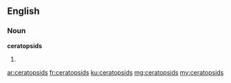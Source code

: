 ==English==

===Noun===
'''ceratopsids'''

# {{plural of|ceratopsid}}

[[ar:ceratopsids]]
[[fr:ceratopsids]]
[[ku:ceratopsids]]
[[mg:ceratopsids]]
[[my:ceratopsids]]